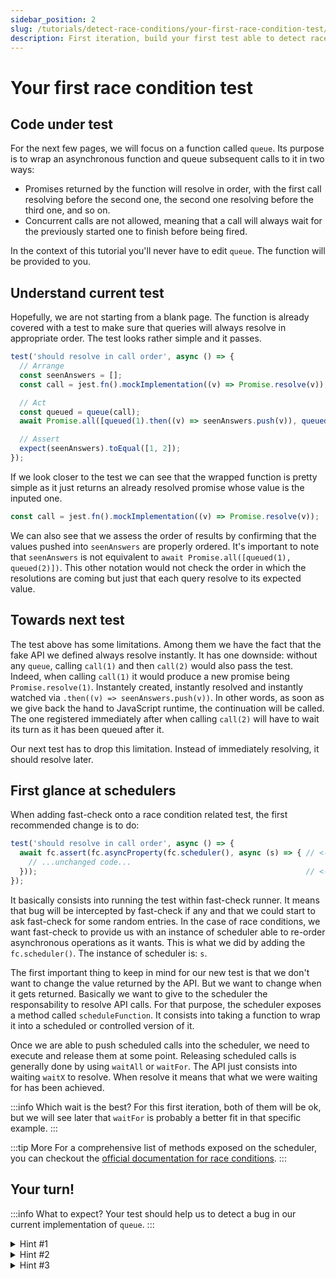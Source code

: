```yaml
---
sidebar_position: 2
slug: /tutorials/detect-race-conditions/your-first-race-condition-test/
description: First iteration, build your first test able to detect race conditions
---
```



# Your first race condition test

## Code under test

For the next few pages, we will focus on a function called `queue`. Its purpose is to wrap an asynchronous function and queue subsequent calls to it in two ways:

- Promises returned by the function will resolve in order, with the first call resolving before the second one, the second one resolving before the third one, and so on.
- Concurrent calls are not allowed, meaning that a call will always wait for the previously started one to finish before being fired.

In the context of this tutorial you'll never have to edit `queue`. The function will be provided to you.

## Understand current test

Hopefully, we are not starting from a blank page. The function is already covered with a test to make sure that queries will always resolve in appropriate order. The test looks rather simple and it passes.

```js
test('should resolve in call order', async () => {
  // Arrange
  const seenAnswers = [];
  const call = jest.fn().mockImplementation((v) => Promise.resolve(v));

  // Act
  const queued = queue(call);
  await Promise.all([queued(1).then((v) => seenAnswers.push(v)), queued(2).then((v) => seenAnswers.push(v))]);

  // Assert
  expect(seenAnswers).toEqual([1, 2]);
});
```

If we look closer to the test we can see that the wrapped function is pretty simple as it just returns an already resolved promise whose value is the inputed one.

```js
const call = jest.fn().mockImplementation((v) => Promise.resolve(v));
```

We can also see that we assess the order of results by confirming that the values pushed into `seenAnswers` are properly ordered. It's important to note that `seenAnswers` is not equivalent to `await Promise.all([queued(1), queued(2)])`. This other notation would not check the order in which the resolutions are coming but just that each query resolve to its expected value.

## Towards next test

The test above has some limitations. Among them we have the fact that the fake API we defined always resolve instantly. It has one downside: without any `queue`, calling `call(1)` and then `call(2)` would also pass the test. Indeed, when calling `call(1)` it would produce a new promise being `Promise.resolve(1)`. Instantely created, instantly resolved and instantly watched via `.then((v) => seenAnswers.push(v))`. In other words, as soon as we give back the hand to JavaScript runtime, the continuation will be called. The one registered immediately after when calling `call(2)` will have to wait its turn as it has been queued after it.

Our next test has to drop this limitation. Instead of immediately resolving, it should resolve later.

## First glance at schedulers

When adding fast-check onto a race condition related test, the first recommended change is to do:

<!-- prettier-ignore-start -->
```js
test('should resolve in call order', async () => {
  await fc.assert(fc.asyncProperty(fc.scheduler(), async (s) => { // <-- added
    // ...unchanged code...
  }));                                                            // <-- added
});
```
<!-- prettier-ignore-end -->

It basically consists into running the test within fast-check runner. It means that bug will be intercepted by fast-check if any and that we could start to ask fast-check for some random entries. In the case of race conditions, we want fast-check to provide us with an instance of scheduler able to re-order asynchronous operations as it wants. This is what we did by adding the `fc.scheduler()`. The instance of scheduler is: `s`.

The first important thing to keep in mind for our new test is that we don't want to change the value returned by the API. But we want to change when it gets returned. Basically we want to give to the scheduler the responsability to resolve API calls. For that purpose, the scheduler exposes a method called `scheduleFunction`. It consists into taking a function to wrap it into a scheduled or controlled version of it.

Once we are able to push scheduled calls into the scheduler, we need to execute and release them at some point. Releasing scheduled calls is generally done by using `waitAll` or `waitFor`. The API just consists into waiting `waitX` to resolve. When resolve it means that what we were waiting for has been achieved.

:::info Which wait is the best?
For this first iteration, both of them will be ok, but we will see later that `waitFor` is probably a better fit in that specific example.
:::

:::tip More
For a comprehensive list of methods exposed on the scheduler, you can checkout the [official documentation for race conditions](/docs/advanced/race-conditions/).
:::

## Your turn!

<InitialPlaygroundQueue />

:::info What to expect?
Your test should help us to detect a bug in our current implementation of `queue`.
:::

<details>
<summary>
Hint #1
</summary>

You have to run the test via the `assert` runner provided by fast-check. For more details, you may refer to the section [First glance at schedulers](#first-glance-at-schedulers) of this page.

</details>

<details>
<summary>
Hint #2
</summary>

No need to touch `call` itself. The function should always just simply return the inputs in receive. But instead of queueing it, we should queue a scheduled version of it. You may refer to [`scheduleFunction`](/docs/advanced/race-conditions/#schedulefunction) for more details.

</details>

<details>
<summary>
Hint #3
</summary>

Our test should think as a user of the API would think. It has to wait for all queued calls to be resolved before being able to assert of the output. You may want to use pass such condition to `waitFor` so that everything gets properly awaited before running any assertion.

</details>
